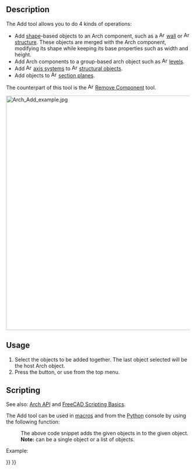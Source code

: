 <languages/>
<translate>

<!--T:14-->
{{Docnav
|[[BIM_Clone|Clone]]
|[[Arch_Remove|Remove]]
|[[BIM_Workbench|BIM]]
|IconL=BIM_Clone.svg
|IconR=Arch_Remove.svg
|IconC=Workbench_BIM.svg
}}

<!--T:1-->
{{GuiCommand
|Name=Arch Add
|MenuLocation=Modify → Add Component
|Workbenches=[[BIM_Workbench|BIM]]
|SeeAlso=[[Arch_Remove|Arch Remove]]
}}

==Description== <!--T:10--> 

<!--T:2-->
The Add tool allows you to do 4 kinds of operations:
* Add [[Part_Workbench|shape]]-based objects to an Arch component, such as a [[Image:Arch_Wall.svg|16px]] [[Arch_Wall|wall]] or [[Image:Arch_Structure.svg|16px]] [[Arch_Structure|structure]]. These objects are merged with the Arch component, modifying its shape while keeping its base properties such as width and height.
* Add Arch components to a group-based arch object such as [[Image:Arch_Floor.svg|16px]] [[Arch Floor|levels]].
* Add [[Image:Arch_Axis.svg|16px]] [[Arch_Axis|axis systems]] to [[Image:Arch_Structure.svg|16px]] [[Arch Structure|structural objects]].
* Add objects to [[Image:Arch_SectionPlane.svg|16px]] [[Arch SectionPlane|section planes]].

<!--T:13-->
The counterpart of this tool is the [[Image:Arch_Remove.svg|16px]] [[Arch Remove|Remove Component]] tool.

</translate>
[[Image:Arch Add example.jpg|640px]]
<translate>
<!--T:3-->
{{Caption|A box added to a wall as a component.}}

==Usage== <!--T:4-->

<!--T:5-->
# Select the objects to be added together. The last object selected will be the host Arch object.
# Press the {{Button|[[Image:Arch Add.svg|16px]] [[Arch_Add|Add Component]]}} button, or use {{MenuCommand|Modify → [[Image:Arch_Add.svg|16px]] Add Component}} from the top menu.

==Scripting== <!--T:19-->

<!--T:6-->
See also: [[Arch_API|Arch API]] and [[FreeCAD_Scripting_Basics|FreeCAD Scripting Basics]].

<!--T:7-->
The Add tool can be used in [[Macros|macros]] and from the [[Python|Python]] console by using the following function:
</translate>
:{{Code|code=
addComponents(objectsList, host)
}}
<translate>

<!--T:8-->
: The above code snippet adds the given objects in {{incode|objectsList}} to the given {{incode|host}} object. 
: '''Note:''' {{incode|objectsList}} can be a single object or a list of objects.

<!--T:9-->
Example:

</translate>
{{Code|code=
import FreeCAD, Arch, Draft, Part

p1 = FreeCAD.Vector(0, 0, 0)
p2 = FreeCAD.Vector(2000, 2000, 0)

Line = Draft.makeWire([p1, p2])
Wall = Arch.makeWall(Line, width=150, height=2000)

p3 = FreeCAD.Vector(0, 2000, 0)
p4 = FreeCAD.Vector(3000, 0, 0)

Line2 = Draft.makeWire([p3, p4])
Wall2 = Arch.makeWall(Line2, width=150, height=2000)
FreeCAD.ActiveDocument.recompute()

Arch.addComponents(Wall2, Wall)
FreeCAD.ActiveDocument.recompute()
}}
<translate>


<!--T:15-->
{{Docnav
|[[BIM_Clone|Clone]]
|[[Arch_Remove|Remove]]
|[[BIM_Workbench|BIM]]
|IconL=BIM_Clone.svg
|IconR=Arch_Remove.svg
|IconC=Workbench_BIM.svg
}}

</translate>
{{BIM_Tools_navi{{#translation:}}}}
{{Userdocnavi{{#translation:}}}}